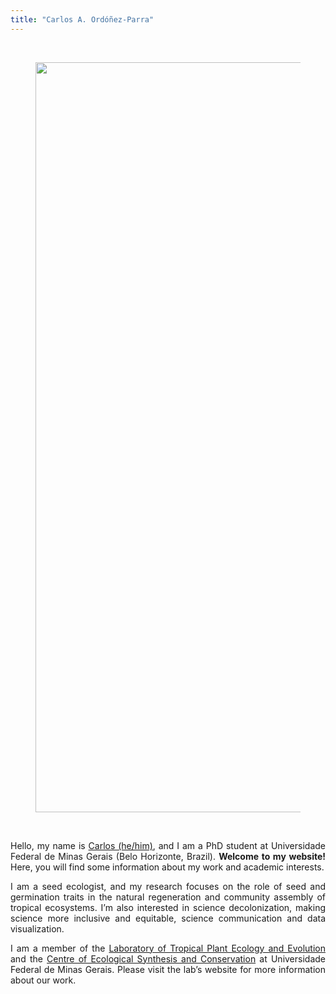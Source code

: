 ```yaml
---
title: "Carlos A. Ordóñez-Parra"
---
```


<br/>
<center>
<figure>
  <img src="Images/Figure11.JPG" width="1200"/>
</figure> 
</center>
<br/>

<div style="text-align: justify">
Hello, my name is [Carlos (he/him)](https://caordonezparra.github.io/about.html), and I am a PhD student at Universidade Federal de Minas Gerais (Belo Horizonte, Brazil). **Welcome to my website!** Here, you will find some information about my work and academic interests.

I am a seed ecologist, and my research focuses on the role of seed and germination traits in the natural regeneration and community assembly of tropical ecosystems. I'm also interested in science decolonization, making science more inclusive and equitable, science communication and data visualization.

I am a member of the [Laboratory of Tropical Plant Ecology and Evolution](https://leept.webnode.page/) and the [Centre of Ecological Synthesis and Conservation](https://twitter.com/for_synthesis) at Universidade Federal de Minas Gerais. Please visit the lab's website for more information about our work.
</div>